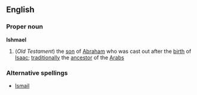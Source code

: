 ==English==
===Proper noun===
{{wikipedia}}
'''Ishmael'''
#(''Old Testament'') the [[son]] of [[Abraham]] who was cast out after the [[birth]] of [[Isaac]]; [[traditionally]] the [[ancestor]] of the [[Arab]]s
===Alternative spellings===
*[[Ismail]]